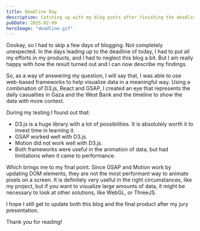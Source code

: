 ```yaml
---
title: Deadline Day
description: Catching up with my blog posts after finishing the deadline.
pubDate: 2025-02-09
heroImage: "deadline.gif"
---
```



Oookay, so I had to skip a few days of blogging. Not completely unexpected. In the days leading up to the deadline of today, I had to put all my efforts in my products, and I had to neglect this blog a bit. But I am really happy with how the result turned out and I can now describe my findings.

So, as a way of answering my question, I will say that, I was able to use web-based frameworks to help visualize data in a meaningful way. Using a combination of D3.js, React and GSAP, I created an eye that represents the daily casualties in Gaza and the West Bank and the timeline to show the data with more context.

During my testing I found out that:

- D3.js is a huge library with a lot of possibilities. It is absolutely worth it to invest time in learning it.
- GSAP worked well with D3.js.
- Motion did not work well with D3.js.
- Both frameworks were useful in the animation of data, but had limitations when it came to performance.

Which brings me to my final point. Since GSAP and Motion work by updating DOM elements, they are not the most performant way to animate pixels on a screen. It is definitely very useful in the right circumstances, like my project, but if you want to visualize large amounts of data, it might be necessary to look at other solutions, like WebGL, or ThreeJS.

I hope I still get to update both this blog and the final product after my jury presentation.

Thank you for reading!